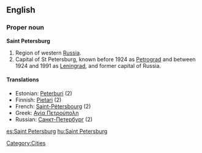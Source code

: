 ==English==
{{wikipedia}}
===Proper noun===
'''Saint Petersburg'''

#Region of western [[Russia]].
#Capital of St Petersburg, known before 1924 as [[Petrograd]] and between 1924 and 1991 as [[Leningrad]], and former capital of Russia.

====Translations====
*Estonian: [[Peterburi]] (2)
*Finnish: [[Pietari]] (2)
*French: [[Saint-Pétersbourg]] (2)
*Greek: [[Αγία Πετρούπολη]]
*Russian: [[Санкт-Петербург]] (2)

[[Category:Cities]]

[[es:Saint Petersburg]]
[[hu:Saint Petersburg]]